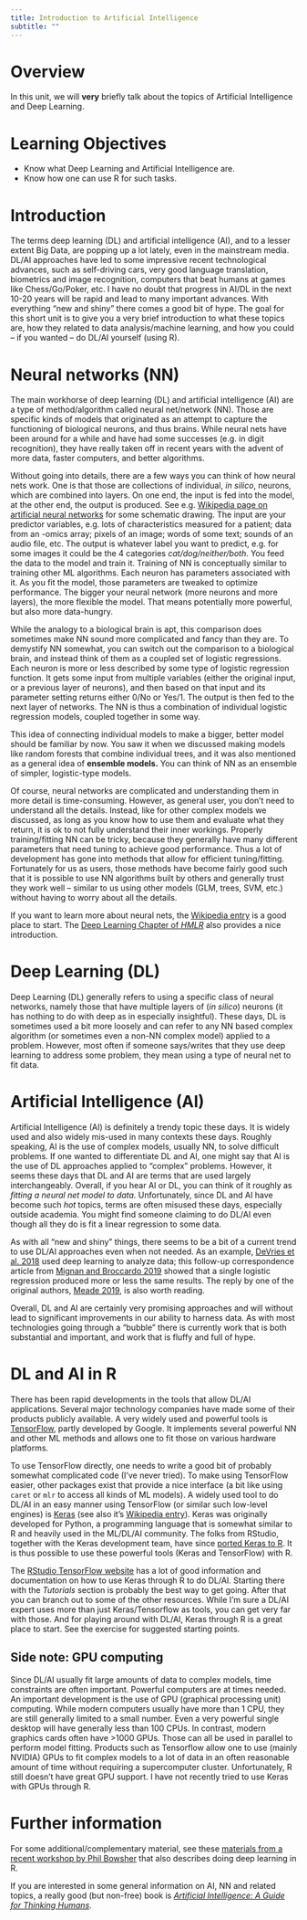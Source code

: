 ```yaml
---
title: Introduction to Artificial Intelligence 
subtitle: ""
---
```


# Overview
In this unit, we will **very** briefly talk about the topics of Artificial Intelligence and Deep Learning.

# Learning Objectives
* Know what Deep Learning and Artificial Intelligence are.
* Know how one can use R for such tasks.


# Introduction
The terms deep learning (DL) and artificial intelligence (AI), and to a lesser extent Big Data, are popping up a lot lately, even in the mainstream media. DL/AI approaches have led to some impressive recent technological advances, such as self-driving cars, very good language translation, biometrics and image recognition, computers that beat humans at games like Chess/Go/Poker, etc. I have no doubt that progress in AI/DL in the next 10-20 years will be rapid and lead to many important advances. With everything "new and shiny" there comes a good bit of hype. The goal for this short unit is to give you a very brief introduction to what these topics are, how they related to data analysis/machine learning, and how you could -- if you wanted -- do DL/AI yourself (using R).


# Neural networks (NN)

The main workhorse of deep learning (DL) and artificial intelligence (AI) are a type of method/algorithm called neural net/network (NN). Those are specific kinds of models that originated as an attempt to capture the functioning of biological neurons, and thus brains. While neural nets have been around for a while and have had some successes (e.g. in digit recognition), they have really taken off in recent years with the advent of more data, faster computers, and better algorithms. 

Without going into details, there are a few ways you can think of how neural nets work. One is that those are collections of individual, *in silico*, neurons, which are combined into layers. On one end, the input is fed into the model, at the other end, the output is produced. See e.g. [Wikipedia page on artificial neural networks](https://en.wikipedia.org/wiki/Artificial_neural_network) for some schematic drawing. The input are your predictor variables, e.g. lots of characteristics measured for a patient; data from an -omics array; pixels of an image; words of some text; sounds of an audio file, etc. The output is whatever label you want to predict, e.g. for some images it could be the 4 categories *cat/dog/neither/both*. You feed the data to the model and train it. Training of NN is conceptually similar to training other ML algorithms. Each neuron has parameters associated with it. As you fit the model, those parameters are tweaked to optimize performance. The bigger your neural network (more neurons and more layers), the more flexible the model. That means potentially more powerful, but also more data-hungry.

While the analogy to a biological brain is apt, this comparison does sometimes make NN sound more complicated and fancy than they are. To demystify NN somewhat, you can switch out the comparison to a biological brain, and instead think of them as a coupled set of logistic regressions. Each neuron is more or less described by some type of logistic regression function. It gets some input from multiple variables (either the original input, or a previous layer of neurons), and then based on that input and its parameter setting returns either  0/No or Yes/1. The output is then fed to the next layer of networks. The NN is thus a combination of individual logistic regression models, coupled together in some way.

This idea of connecting individual models to make a bigger, better model should be familiar by now. You saw it when we discussed making models like random forests that combine individual trees, and it was also mentioned as a general idea of **ensemble models.** You can think of NN as an ensemble of simpler, logistic-type models.

Of course, neural networks are complicated and understanding them in more detail is time-consuming. However, as general user, you don't need to understand all the details. Instead, like for other complex models we discussed, as long as you know how to use them and evaluate what they return, it is ok to not fully understand their inner workings. Properly training/fitting NN can be tricky, because they generally have many different parameters that need tuning to achieve good performance. Thus a lot of development has gone into methods that allow for efficient tuning/fitting. Fortunately for us as users, those methods have become fairly good such that it is possible to use NN algorithms built by others and generally trust they work well -- similar to us using other models (GLM, trees, SVM, etc.) without having to worry about all the details.

If you want to learn more about neural nets, the [Wikipedia entry](https://en.wikipedia.org/wiki/Artificial_neural_network) is a good place to start. The [Deep Learning Chapter of *HMLR*](https://bradleyboehmke.github.io/HOML/deep-learning.html) also provides a nice introduction.


# Deep Learning (DL)

Deep Learning (DL) generally refers to using a specific class of neural networks, namely those that have multiple layers of (*in silico*) neurons (it has nothing to do with deep as in especially insightful). These days, DL is sometimes used a bit more loosely and can refer to any NN based complex algorithm (or sometimes even a non-NN complex model) applied to a problem. However, most often if someone says/writes that they use deep learning to address some problem, they mean using a type of neural net to fit data.


# Artificial Intelligence (AI)

Artificial Intelligence (AI) is definitely a trendy topic these days. It is widely used and also widely mis-used in many contexts these days. Roughly speaking, AI is the use of complex models, usually NN, to solve difficult problems. If one wanted to differentiate DL and AI, one might say that AI is the use of DL approaches applied to "complex" problems. However, it seems these days that DL and AI are terms that are used largely interchangeably. Overall, if you hear AI or DL, you can think of it roughly as *fitting a neural net model to data.* Unfortunately, since DL and AI have become such *hot* topics, terms are often misused these days, especially outside academia. You might find someone claiming to do DL/AI even though all they do is fit a linear regression to some data.

As with all "new and shiny" things, there seems to be a bit of a current trend to use DL/AI approaches even when not needed. As an example, [DeVries et al. 2018](https://www.nature.com/articles/s41586-018-0438-y) used deep learning to analyze data; this follow-up correspondence article from [Mignan and Broccardo 2019](https://www.nature.com/articles/s41586-019-1582-8) showed that a single logistic regression produced more or less the same results. The reply by one of the original authors, [Meade 2019](https://www.nature.com/articles/s41586-019-1583-7), is also worth reading.

Overall, DL and AI are certainly very promising approaches and will without lead to significant improvements in our ability to harness data. As with most technologies going through a "bubble" there is currently work that is both substantial and important, and work that is fluffy and full of hype.


# DL and AI in R

There has been rapid developments in the tools that allow DL/AI applications. Several major technology companies have made some of their products publicly available. A very widely used and powerful tools is [TensorFlow](https://www.tensorflow.org/), partly developed by Google. It implements several powerful NN and other ML methods and allows one to fit those on various hardware platforms.

To use TensorFlow directly, one needs to write a good bit of probably somewhat complicated code (I've never tried). To make using TensorFlow easier, other packages exist that provide a nice interface (a bit like using `caret` or `mlr` to access all kinds of ML models). A widely used tool to do DL/AI in an easy manner using TensorFlow (or similar such low-level engines) is [Keras](https://keras.io/) (see also it's [Wikipedia entry](https://en.wikipedia.org/wiki/Keras)). Keras was originally developed for Python, a programming language that is somewhat similar to R and heavily used in the ML/DL/AI community. The folks from RStudio, together with the Keras development team, have since [ported Keras to R](https://tensorflow.rstudio.com/). It is thus possible to use these powerful tools (Keras and TensorFlow) with R.  

The [RStudio TensorFlow website](https://tensorflow.rstudio.com/) has a lot of good information and documentation on how to use Keras through R to do DL/AI. Starting there with the *Tutorials* section is probably the best way to get going. After that you can branch out to some of the other resources. While I'm sure a DL/AI expert uses more than just Keras/Tensorflow as tools, you can get very far with those. And for playing around with DL/AI, Keras through R is a great place to start. See the exercise for suggested starting points.


::: note
## Side note: GPU computing
Since DL/AI usually fit large amounts of data to complex models, time constraints are often important. Powerful computers are at times needed. An important development is the use of GPU (graphical processing unit) computing. While modern computers usually have more than 1 CPU, they are still generally limited to a small number. Even a very powerful single desktop will have generally less than 100 CPUs. In contrast, modern graphics cards often have >1000 GPUs. Those can all be used in parallel to perform model fitting. Products such as Tensorflow allow one to use (mainly NVIDIA) GPUs to fit complex models to a lot of data in an often reasonable amount of time without requiring a supercomputer cluster. Unfortunately, R still doesn't have great GPU support. I have not recently tried to use Keras with GPUs through R.
:::



# Further information

For some additional/complementary material, see these [materials from a recent workshop by Phil Bowsher](https://github.com/philbowsher/Workshop-R-Tensorflow-Scientific-Computing) that also describes doing deep learning in R.

If you are interested in some general information on AI, NN and related topics, a really good (but non-free) book is [*Artificial Intelligence: A Guide for Thinking Humans*](https://melaniemitchell.me/aibook/).
